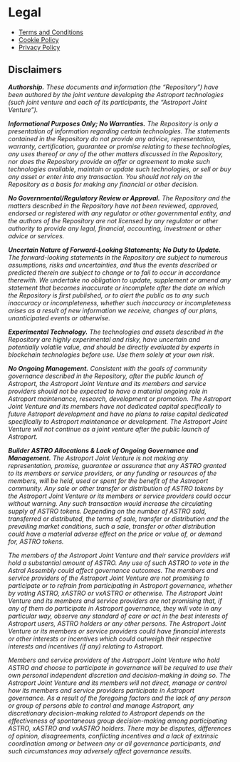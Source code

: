 # Legal

- [Terms and Conditions](https://astroport.fi/en/terms-and-conditions)
- [Cookie Policy](https://astroport.fi/en/cookie-policy)
- [Privacy Policy](https://astroport.fi/en/privacy-policy)

## Disclaimers

***Authorship.*** *These documents and information (the “Repository”) have been authored by the joint venture developing the Astroport technologies (such joint venture and each of its participants, the “Astroport Joint Venture”).*

***Informational Purposes Only; No Warranties.*** *The Repository is only a presentation of information regarding certain technologies. The statements contained in the Repository do not provide any advice, representation, warranty, certification, guarantee or promise relating to these technologies, any uses thereof or any of the other matters discussed in the Repository, nor does the Repository provide an offer or agreement to make such technologies available, maintain or update such technologies, or sell or buy any asset or enter into any transaction. You should not rely on the Repository as a basis for making any financial or other decision.*

***No Governmental/Regulatory Review or Approval.*** *The Repository and the matters described in the Repository have not been reviewed, approved, endorsed or registered with any regulator or other governmental entity, and the authors of the Repository are not licensed by any regulator or other authority to provide any legal, financial, accounting, investment or other advice or services.*

***Uncertain Nature of Forward-Looking Statements; No Duty to Update.*** *The forward-looking statements in the Repository are subject to numerous assumptions, risks and uncertainties, and thus the events described or predicted therein are subject to change or to fail to occur in accordance therewith. We undertake no obligation to update, supplement or amend any statement that becomes inaccurate or incomplete after the date on which the Repository is first published, or to alert the public as to any such inaccuracy or incompleteness, whether such inaccuracy or incompleteness arises as a result of new information we receive, changes of our plans, unanticipated events or otherwise.*

***Experimental Technology.*** *The technologies and assets described in the Repository are highly experimental and risky, have uncertain and potentially volatile value, and should be directly evaluated by experts in blockchain technologies before use. Use them solely at your own risk.*
 
***No Ongoing Management.*** *Consistent with the goals of community governance described in the Repository, after the public launch of Astroport, the Astroport Joint Venture and its members and service providers should not be expected to have a material ongoing role in Astroport maintenance, research, development or promotion. The Astroport Joint Venture and its members have not dedicated capital specifically to future Astroport development and have no plans to raise capital dedicated specifically to Astroport maintenance or development. The Astroport Joint Venture will not continue as a joint venture after the public launch of Astroport.*

***Builder ASTRO Allocations & Lack of Ongoing Governance and Management.*** *The Astroport Joint Venture is not making any representation, promise, guarantee or assurance that any ASTRO granted to its members or service providers, or any funding or resources of the members, will be held, used or spent for the benefit of the Astroport community. Any sale or other transfer or distribution of ASTRO tokens by the Astroport Joint Venture or its members or service providers could occur without warning. Any such transaction would increase the circulating supply of ASTRO tokens. Depending on the number of ASTRO sold, transferred or distributed, the terms of sale, transfer or distribution and the prevailing market conditions, such a sale, transfer or other distribution could have a material adverse effect on the price or value of, or demand for, ASTRO tokens.*

*The members of the Astroport Joint Venture and their service providers will hold a substantial amount of ASTRO. Any use of such ASTRO to vote in the Astral Assembly could affect governance outcomes. The members and service providers of the Astroport Joint Venture are not promising to participate or to refrain from participating in Astroport governance, whether by voting ASTRO, xASTRO or vxASTRO or otherwise. The Astroport Joint Venture and its members and service providers are not promising that, if any of them do participate in Astroport governance, they will vote in any particular way, observe any standard of care or act in the best interests of Astroport users, ASTRO holders or any other persons. The Astroport Joint Venture or its members or service providers could have financial interests or other interests or incentives which could outweigh their respective interests and incentives (if any) relating to Astroport.*

*Members and service providers of the Astroport Joint Venture who hold ASTRO and choose to participate in governance will be required to use their own personal independent discretion and decision-making in doing so. The Astroport Joint Venture and its members will not direct, manage or control how its members and service providers participate in Astroport governance. As a result of the foregoing factors and the lack of any person or group of persons able to control and manage Astroport, any discretionary decision-making related to Astroport depends on the effectiveness of spontaneous group decision-making among participating ASTRO, xASTRO and vxASTRO holders. There may be disputes, differences of opinion, disagreements, conflicting incentives and a lack of extrinsic coordination among or between any or all governance participants, and such circumstances may adversely affect governance results.*
